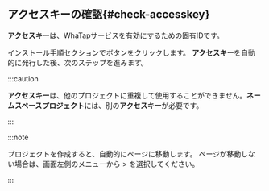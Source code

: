 ## アクセスキーの確認{#check-accesskey}

**アクセスキー**は、WhaTapサービスを有効にするための固有IDです。  

インストール手順セクションで<Cmdname sid="issue_project_access_key" className="uitext" />ボタンをクリックします。 **アクセスキー**を自動的に発行した後、次のステップを進みます。

<InDoc product='kubernetes'>

:::caution

**アクセスキー**は、他のプロジェクトに重複して使用することができません。**ネームスペースプロジェクト**には、別の**アクセスキー**が必要です。

:::

</InDoc>

:::note

プロジェクトを作成すると、自動的に<Cmdname sid="agent_installation" className="uitext" />ページに移動します。 <Cmdname sid="agent_installation" className="uitext" />ページが移動しない場合は、画面左側のメニューから<Cmdname sid="management" className="uitext" /> > <Cmdname sid="agent_installation" className="uitext" />を選択してください。

:::
